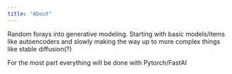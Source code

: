 ```yaml
---
title: "About"
---
```


Random forays into generative modeling. Starting with basic models/items like autoencoders and slowly making the way up to more complex things like stable diffusion(?)

For the most part everything will be done with Pytorch/FastAI